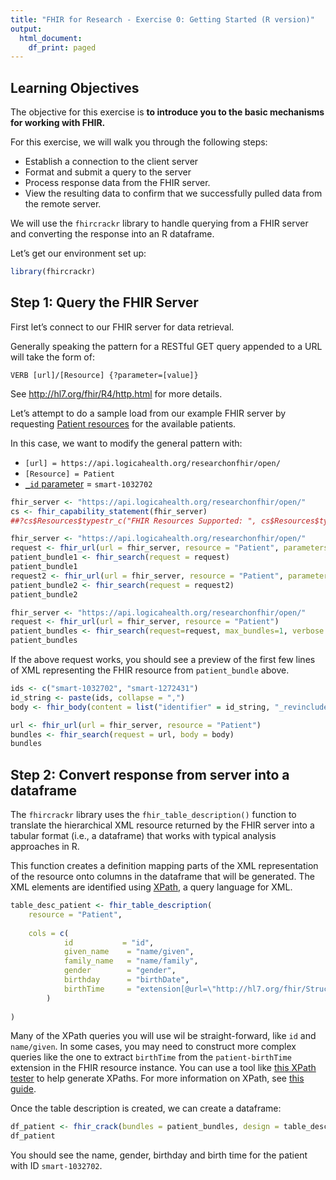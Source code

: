 ```yaml
---
title: "FHIR for Research - Exercise 0: Getting Started (R version)"
output:
  html_document:
    df_print: paged
---
```


## Learning Objectives

The objective for this exercise is **to introduce you to the basic mechanisms for working with FHIR.**

For this exercise, we will walk you through the following steps:

- Establish a connection to the client server
- Format and submit a query to the server
- Process response data from the FHIR server.
- View the resulting data to confirm that we successfully pulled data from the remote server.

We will use the `fhircrackr` library to handle querying from a FHIR server and converting the response into an R dataframe.

Let's get our environment set up:

```r
library(fhircrackr)
```



## Step 1: Query the FHIR Server

First let's connect to our FHIR server for data retrieval.

Generally speaking the pattern for a RESTful GET query appended to a URL will take the form of:

```
VERB [url]/[Resource] {?parameter=[value]}
```

See <http://hl7.org/fhir/R4/http.html> for more details.

Let's attempt to do a sample load from our example FHIR server by requesting [Patient resources](https://www.hl7.org/fhir/patient.html) for the available patients.

In this case, we want to modify the general pattern with:

- `[url] = https://api.logicahealth.org/researchonfhir/open/`
- `[Resource] = Patient`
- [`_id` parameter](https://www.hl7.org/fhir/search.html#id) = `smart-1032702`

```r
fhir_server <- "https://api.logicahealth.org/researchonfhir/open/"
cs <- fhir_capability_statement(fhir_server)
##?cs$Resources$typestr_c("FHIR Resources Supported: ", cs$Resources$type %>% length, "\n") %>% cat
```

```r
fhir_server <- "https://api.logicahealth.org/researchonfhir/open/"
request <- fhir_url(url = fhir_server, resource = "Patient", parameters = list("_id"="smart-1032702"))
patient_bundle1 <- fhir_search(request = request)
patient_bundle1
request2 <- fhir_url(url = fhir_server, resource = "Patient", parameters = list("_id"="BILIBABY"))
patient_bundle2 <- fhir_search(request = request2)
patient_bundle2
```


```r
fhir_server <- "https://api.logicahealth.org/researchonfhir/open/"
request <- fhir_url(url = fhir_server, resource = "Patient")
patient_bundles <- fhir_search(request=request, max_bundles=1, verbose = 1)
patient_bundles
```
If the above request works, you should see a preview of the first few lines of XML representing the FHIR resource from `patient_bundle` above.


```r
ids <- c("smart-1032702", "smart-1272431")
id_string <- paste(ids, collapse = ",")
body <- fhir_body(content = list("identifier" = id_string, "_revinclude" = "Observation:patient"))

url <- fhir_url(url = fhir_server, resource = "Patient")
bundles <- fhir_search(request = url, body = body)
bundles
```
## Step 2: Convert response from server into a dataframe

The `fhircrackr` library uses the `fhir_table_description()` function to translate the hierarchical XML resource returned by the FHIR server into a tabular format (i.e., a dataframe) that works with typical analysis approaches in R.

This function creates a definition mapping parts of the XML representation of the resource onto columns in the dataframe that will be generated. The XML elements are identified using [XPath](https://en.wikipedia.org/wiki/XPath), a query language for XML.

```r
table_desc_patient <- fhir_table_description(
    resource = "Patient",
    
    cols = c(
            id           = "id",
            given_name    = "name/given",
            family_name   = "name/family",
            gender        = "gender",
            birthday      = "birthDate",
            birthTime     = "extension[@url=\"http://hl7.org/fhir/StructureDefinition/patient-birthTime\"]/valueDateTime"
        )
    
)
```

Many of the XPath queries you will use wil be straight-forward, like `id` and `name/given`. In some cases, you may need to construct more complex queries like the one to extract `birthTime` from the `patient-birthTime` extension in the FHIR resource instance. You can use a tool like [this XPath tester](https://extendsclass.com/xpath-tester.html) to help generate XPaths. For more information on XPath, see [this guide](https://www.w3schools.com/xml/xpath_intro.asp).

Once the table description is created, we can create a dataframe:

```r
df_patient <- fhir_crack(bundles = patient_bundles, design = table_desc_patient, verbose = 0)
df_patient
```

You should see the name, gender, birthday and birth time for the patient with ID `smart-1032702`.
